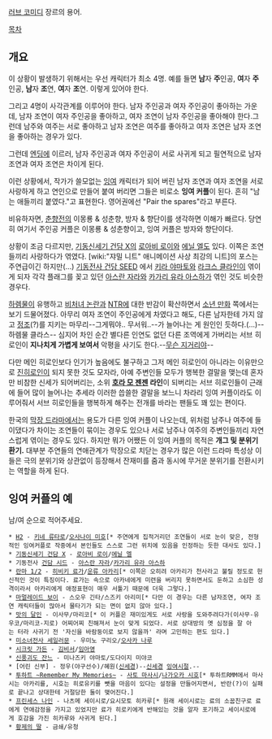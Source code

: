 [[러브 코미디]] 장르의 용어.

[[목차]]
== 개요 ==
이 상황이 발생하기 위해서는 우선 캐릭터가 최소 4명. 예를 들면 '''남'''자 '''주'''인공, '''여'''자 '''주'''인공, '''남'''자 '''조'''연, '''여'''자 '''조'''연. 이렇게 있어야 한다.

그리고 4명이 사각관계를 이루어야 한다. 남자 주인공과 여자 주인공이 좋아하는 가운데, 남자 조연이 여자 주인공을 좋아하고, 여자 조연이 남자 주인공을 좋아해야 한다.그런데 남주와 여주는 서로 좋아하고 남자 조연은 여주를 좋아하고 여자 조연은 남자 조연을 좋아하는 경우가 있다.

그런데 [[엔딩]]에 이르러, 남자 주인공과 여자 주인공이 서로 사귀게 되고 필연적으로 남자 조연과 여자 조연은 차이게 된다. 

이런 상황에서, 작가가 쓸모없는 [[잉여]] 캐릭터가 되어 버린 남자 조연과 여자 조연을 서로 사랑하게 하고 연인으로 만들어 붙여 버리면 그들은 비로소 '''잉여 커플'''이 된다. 흔히 "남는 애들끼리 붙였다."고 표현한다. 영어권에선 "Pair the spares"라고 부른다.

비유하자면, [[춘향전]]의 이몽룡 & 성춘향, 방자 & 향단이를 생각하면 이해가 빠르다. 당연히 여기서 주인공 커플은 이몽룡 & 성춘향이고, 잉여 커플은 방자와 향단이다.

상황이 조금 다르지만, [[기동신세기 건담 X]]의 [[로아비 로이]]와 [[에닐 엘]]도 있다. 이쪽은 조연들끼리 사랑하다가 엮였다. [wiki:"쟈밀 니트" 애니메이션 사상 최강의 니트]의 포스는 주연급이긴 하지만(...) [[기동전사 건담 SEED]] 에서 [[키라 야마토]]와 [[라크스 클라인]]이 엮이게 되자 각각 플래그를 꽂고 있던 [[아스란 자라]]와 [[카가리 유라 아스하]]가 엮인 것도 비슷한 경우다.

[[하렘물]]이 유행하고 [[비처녀 논란]]과 [[NTR]]에 대한 반감이 확산하면서 [[소년 만화]] 쪽에서는 보기 드물어졌다. 아무리 여자 조연이 주인공에게 차였다고 해도, 다른 남자한테 가지 않고 [[정조]](?)를 지키는 마무리--그게뭐야.. 무서워..--가 늘어나는 게 원인인 듯하다.(...)--하렘물 클라스-- 심지어 차인 순간 별다른 인연도 없던 다른 조역에게 가버리는 서브 히로인이 '''지나치게 가볍게 보여서''' 악평을 사기도 한다.--[[무슨 지거리야]]--

다만 메인 히로인보다 인기가 높음에도 불구하고 그저 메인 히로인이 아니라는 이유만으로 [[진히로인]]이 되지 못한 것도 모자라, 아예 주변인들 모두가 행복한 결말을 맺는데 혼자만 비참한 신세가 되어버리는, 소위 '''[[호라 모 젠젠]] 라인'''이 되버리는 서브 히로인들이 근래에 들어 많이 늘어나는 추세라 이러한 씁쓸한 결말을 보느니 차라리 잉여 커플이라도 이루어줘서 서브 히로인들을 행복하게 해주는 전개를 바라는 팬들도 꽤 있는 편이다.

한국의 [[막장 드라마]]에서는 용도가 다른 잉여 커플이 나오는데, 위처럼 남주나 여주에 들이댔다가 차이는 조연들이 묶이는 경우도 있으나 서로 남주나 여주의 주변인들끼리 자연스럽게 엮이는 경우도 있다. 하지만 뭐가 어쨌든 이 잉여 커플의 목적은 '''개그 및 분위기 환기.''' 대부분 주연들의 연애관계가 막장으로 치닫는 경우가 많은 이런 드라마 특성상 이들은 극의 분위기와 상관없이 등장해서 잔재미를 줌과 동시에 무거운 분위기를 전환시키는 역할을 하게 된다.

== 잉여 커플의 예 ==
남/여 순으로 적어주세요.
 * [[H2]] - [[키네 류타로]]/[[오사나이 미호]][* 주연에게 집적거리던 조연들이 서로 눈이 맞은, 전형적인 잉여커플로 작중에서 본인들도 스스로 그런 위치에 있음을 인정하는 듯한 대사도 있다.]
 * [[기동신세기 건담 X]] - [[로아비 로이]]/[[에닐 엘]] 
 * 기동전사 [[건담 시드]] - [[아스란 자라]]/[[카가리 유라 아스하]]
 * [[란마 1/2]] - [[히비키 료가]]/[[운류 아카리]][* 이쪽은 오히려 아카리가 천사라고 불릴 정도로 헌신적인 것이 특징이다. 료가는 속으로 아카네에게 미련을 버리지 못하면서도 둔하고 소심한 성격이라서 아카리에게 애정표현이 매우 서툴기 때문에 더욱 그렇다.]
 * [[마멀레이드 보이]] - 스오우 긴타/스즈키 아리미[* 다만 이 경우는 다른 남자조연, 여자 조연 캐릭터들이 많아서 물타기가 되는 면이 없지 않아 있다.]
 * [[맛의 달인]] - 이사무/마리코[* 이 커플은 재미있게도 서로 사랑을 도와주려다가(이사무-유우코/마리코-지로) 어찌어찌 친해져서 눈이 맞게 되었다. 서로 상대방의 옛 심정을 잘 아는 터라 사귀기 전 '자신을 바람둥이로 보지 않을까' 라며 고민하는 편도 있다.]
 * [[미소녀전사 세일러문]] - 우미노 구리오/[[오사카 나루]]
 * [[시크릿 가든]] - [[김비서]]/[[임아영]]
 * [[신풍괴도 잔느]] - 미나즈키 야마토/도다이지 미야코
 * [어린 신부] - 정우(야구선수)/혜원([[신세경]])--[[신세경]] [[잉여]]시절.--  
 * [[투하트 ~Remember My Memories~]] - [[사토 마사시]]/[[나가오카 시호]][* 투하트RMM에서 마사시는 아카리를, 시호는 히로유키를 뺏을 마음이 있다는 설정을 만들어지면서, 반란(?)이 실패로 끝나고 상대한테 거절당한 둘이 맺어진다.]
 * [[프린세스 나인]] - 나츠메 세이시로/요시모토 히카루[* 원래 세이시로는 료의 소꿉친구로 료에게 연애감정을 가지고 있었지만 료가 히로키에게 반해있는 것을 알자 포기하고 세이시로에게 호감을 가진 히카루와 사귀게 된다.]
 * [[황제의 딸]] - 금쇄/유청
